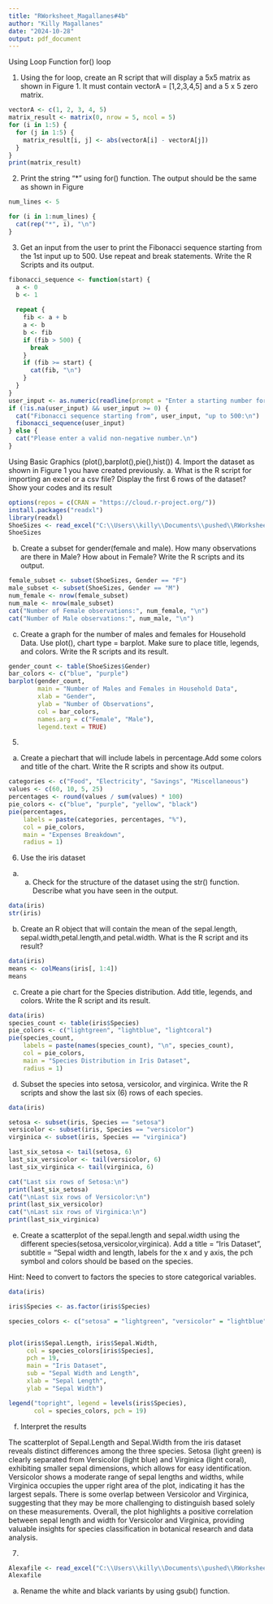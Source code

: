 ```yaml
---
title: "RWorksheet_Magallanes#4b"
author: "Killy Magallanes"
date: "2024-10-28"
output: pdf_document
---
```


Using Loop Function
for() loop

1. Using the for loop, create an R script that will display a 5x5 matrix as shown in
Figure 1. It must contain vectorA = [1,2,3,4,5] and a 5 x 5 zero matrix.

```r
vectorA <- c(1, 2, 3, 4, 5)
matrix_result <- matrix(0, nrow = 5, ncol = 5)
for (i in 1:5) {
  for (j in 1:5) {
    matrix_result[i, j] <- abs(vectorA[i] - vectorA[j])
  }
}
print(matrix_result)
```
2. Print the string "*" using for() function. The output should be the same as shown
in Figure

```r
num_lines <- 5

for (i in 1:num_lines) {
  cat(rep("*", i), "\n")
}
```

3. Get an input from the user to print the Fibonacci sequence starting from the 1st input
up to 500. Use repeat and break statements. Write the R Scripts and its output.

```r
fibonacci_sequence <- function(start) {
  a <- 0
  b <- 1
  
  repeat {
    fib <- a + b
    a <- b
    b <- fib
    if (fib > 500) {
      break
    }
    if (fib >= start) {
      cat(fib, "\n")
    }
  }
}
user_input <- as.numeric(readline(prompt = "Enter a starting number for Fibonacci sequence: "))
if (!is.na(user_input) && user_input >= 0) {
  cat("Fibonacci sequence starting from", user_input, "up to 500:\n")
  fibonacci_sequence(user_input)
} else {
  cat("Please enter a valid non-negative number.\n")
}
```
Using Basic Graphics (plot(),barplot(),pie(),hist())
4. Import the dataset as shown in Figure 1 you have created previously.
a. What is the R script for importing an excel or a csv file? Display the first 6 rows of
the dataset? Show your codes and its result

```r
options(repos = c(CRAN = "https://cloud.r-project.org/"))
install.packages("readxl")
library(readxl)
ShoeSizes <- read_excel("C:\\Users\\killy\\Documents\\pushed\\RWorksheet_Magallanes#4b\\household_Data.xlsx")
ShoeSizes
```

b. Create a subset for gender(female and male). How many observations are there in
Male? How about in Female? Write the R scripts and its output.

```r
female_subset <- subset(ShoeSizes, Gender == "F")
male_subset <- subset(ShoeSizes, Gender == "M")
num_female <- nrow(female_subset)
num_male <- nrow(male_subset)
cat("Number of Female observations:", num_female, "\n")
cat("Number of Male observations:", num_male, "\n")

```

c. Create a graph for the number of males and females for Household Data. Use plot(),
chart type = barplot. Make sure to place title, legends, and colors. Write the R scripts and
its result.

```r
gender_count <- table(ShoeSizes$Gender)
bar_colors <- c("blue", "purple")
barplot(gender_count, 
        main = "Number of Males and Females in Household Data",
        xlab = "Gender",
        ylab = "Number of Observations",
        col = bar_colors,
        names.arg = c("Female", "Male"),
        legend.text = TRUE) 
```

5. 
a. Create a piechart that will include labels in percentage.Add some colors and title of
the chart. Write the R scripts and show its output.

```r
categories <- c("Food", "Electricity", "Savings", "Miscellaneous")
values <- c(60, 10, 5, 25)
percentages <- round(values / sum(values) * 100)
pie_colors <- c("blue", "purple", "yellow", "black")
pie(percentages,
    labels = paste(categories, percentages, "%"),
    col = pie_colors, 
    main = "Expenses Breakdown", 
    radius = 1)
```
6. Use the iris dataset
a. a. Check for the structure of the dataset using the str() function. Describe what you
have seen in the output.

```r
data(iris)
str(iris)
```

b. Create an R object that will contain the mean of the sepal.length,
sepal.width,petal.length,and petal.width. What is the R script and its result?

```r
data(iris)
means <- colMeans(iris[, 1:4])
means
```
c. Create a pie chart for the Species distribution. Add title, legends, and colors. Write
the R script and its result.

```r
data(iris)
species_count <- table(iris$Species)
pie_colors <- c("lightgreen", "lightblue", "lightcoral")
pie(species_count,
    labels = paste(names(species_count), "\n", species_count),
    col = pie_colors,
    main = "Species Distribution in Iris Dataset", 
    radius = 1)  
```
d. Subset the species into setosa, versicolor, and virginica. Write the R scripts
and show the last six (6) rows of each species.
```r
data(iris)

setosa <- subset(iris, Species == "setosa")
versicolor <- subset(iris, Species == "versicolor")
virginica <- subset(iris, Species == "virginica")

last_six_setosa <- tail(setosa, 6)
last_six_versicolor <- tail(versicolor, 6)
last_six_virginica <- tail(virginica, 6)

cat("Last six rows of Setosa:\n")
print(last_six_setosa)
cat("\nLast six rows of Versicolor:\n")
print(last_six_versicolor)
cat("\nLast six rows of Virginica:\n")
print(last_six_virginica)
```

e. Create a scatterplot of the sepal.length and sepal.width using the different
species(setosa,versicolor,virginica). Add a title = “Iris Dataset”, subtitle = “Sepal
width and length, labels for the x and y axis, the pch symbol and colors should be based on
the species.

Hint: Need to convert to factors the species to store categorical variables.

```r
data(iris)

iris$Species <- as.factor(iris$Species)

species_colors <- c("setosa" = "lightgreen", "versicolor" = "lightblue", "virginica" = "lightcoral")


plot(iris$Sepal.Length, iris$Sepal.Width, 
     col = species_colors[iris$Species], 
     pch = 19, 
     main = "Iris Dataset", 
     sub = "Sepal Width and Length",
     xlab = "Sepal Length",  
     ylab = "Sepal Width") 

legend("topright", legend = levels(iris$Species), 
       col = species_colors, pch = 19)
```

f. Interpret the results

The scatterplot of Sepal.Length and Sepal.Width from the iris dataset reveals distinct differences among the three species. Setosa (light green) is clearly separated from Versicolor (light blue) and Virginica (light coral), exhibiting smaller sepal dimensions, which allows for easy identification. Versicolor shows a moderate range of sepal lengths and widths, while Virginica occupies the upper right area of the plot, indicating it has the largest sepals. There is some overlap between Versicolor and Virginica, suggesting that they may be more challenging to distinguish based solely on these measurements. Overall, the plot highlights a positive correlation between sepal length and width for Versicolor and Virginica, providing valuable insights for species classification in botanical research and data analysis.

7. 
```r
Alexafile <- read_excel("C:\\Users\\killy\\Documents\\pushed\\RWorksheet_Magallanes#4b\\alexa_file.xlsx")
Alexafile
```
a. Rename the white and black variants by using gsub() function.



